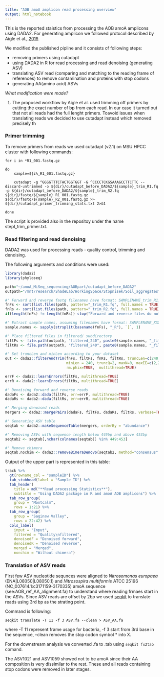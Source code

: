 ```yaml
---
title: "AOB amoA amplicon read processing overview"
output: html_notebook
---
```


This is the reported staistics from processing the AOB amoA amplicons using DADA2. For generating amplicon we followed protocol described by Aigle et al., [2019](https://environmentalmicrobiome.biomedcentral.com/articles/10.1186/s40793-019-0342-6). 

We modified the published pipline and it consists of following steps:

+ removing primers using cutadapt
+ using DADA2 in R for read processing and read denoising (generating ASV)
+ translating ASV read (comparing and matching to the reading frame of references) to remove contamination and proteins with stop codons
+ generating AA(amino acid) ASVs

*What modification were made?*

1. The proposed workflow by Aigle et al. used trimming off primers by cutting the exact number of bp from each read. In our case it turned out that not all reads had the full lenght primers. Toavoid issues when translating reads we decided to use cutadapt instead which removed precisely th

### Primer trimming
To remove primers from reads we used cutadapt (v2.1) on MSU HPCC cluster with following commands:
```{}
for i in *R1_001.fastq.gz

do
	sample=${i%_R1_001.fastq.gz}

	cutadapt -g ^GGGGTTTCTACTGGTGGT -G ^CCCCTCKGSAAAGCCTTCTTC --discard-untrimmed -o ${dir}/cutadapt_before_DADA2/${sample}_trim_R1.fq -p ${dir}/cutadapt_before_DADA2/${sample}_trim_R2.fq ${dir}/fastq/${sample}_R1_001.fastq.gz ${dir}/fastq/${sample}_R2_001.fastq.gz >> ${dir}/cutadapt_primer_trimming_stats.txt 2>&1
	
done
```
The script is provided also in the repositoy under the name stepI_trim_primer.txt.

### Read filtering and read denoising
DADA2 was used for processing reads - quality control, trimming and denoising. 

The following arguments and conditions were used:
```r
library(dada2)
library(phyloseq)

path="~/amoA_MiSeq_sequencing/AOBpart/cutadapt_before_DADA2"
outpath="/mnt/research/ShadeLab/WorkingSpace/Stopnisek/Soil_aggregates"

#' Forward and reverse fastq filenames have format: SAMPLENAME_trim_R1.fq and SAMPLENAME_trim_R2.fq
fnFs <- sort(list.files(path, pattern="_trim_R1.fq", full.names = TRUE)) #pattern can be modify
fnRs <- sort(list.files(path, pattern="_trim_R2.fq", full.names = TRUE)) #pattern can be modify
if(length(fnFs) != length(fnRs)) stop("Forward and reverse files do not mach")

#' Extract sample names, assuming filenames have format: SAMPLENAME_XXX.fastq
sample.names <- sapply(strsplit(basename(fnFs), "_R"), `[`, 1)

#' Place filtered files in filtered/ subdirectory
filtFs <- file.path(outpath, "filtered_240", paste0(sample.names, "_filt_F.fastq.gz"))
filtRs <- file.path(outpath, "filtered_240", paste0(sample.names, "_filt_R.fastq.gz"))

#' Set truncLen and minLen according to your dataset
out <- dada2::filterAndTrim(fnFs, filtFs, fnRs, filtRs, truncLen=c(240,240), 
                            minLen = 240, truncQ=2, maxN=0, maxEE=c(2,2), compress=TRUE, 
                            rm.phix=TRUE,  multithread=TRUE)

errF <- dada2::learnErrors(filtFs, multithread=TRUE)
errR <- dada2::learnErrors(filtRs, multithread=TRUE)

#' Denoising forward and reverse reads
dadaFs <- dada2::dada(filtFs, err=errF, multithread=TRUE)
dadaRs <- dada2::dada(filtRs, err=errR, multithread=TRUE)

#' Merging denoised reads
mergers <- dada2::mergePairs(dadaFs, filtFs, dadaRs, filtRs, verbose=TRUE)

#' Generating ASV table
seqtab <- dada2::makeSequenceTable(mergers, orderBy = "abundance")

#' Removing ASVs with sequence length below 449bp and above 453bp
seqtab2 <- seqtab[,nchar(colnames(seqtab)) %in% 449:453] 

#' Remove chimera
seqtab.nochim <- dada2::removeBimeraDenovo(seqtab2, method="consensus", multithread=TRUE, verbose=TRUE)
```

Output of the upper part is represented in this table:
```r
track %>%
  gt(rowname_col = "sampleID") %>%
  tab_stubhead(label = "Sample ID") %>%
  tab_header(
    title = md("**Read processing Statistics**"),
    subtitle = "Using DADA2 package in R and amoA AOB amplicons") %>%
  tab_row_group(
    group = "Montcalm",
    rows = 1:21) %>%
  tab_row_group(
    group = "Saginaw Valley",
    rows = 22:42) %>%
  cols_label(
    input = "Input",
    filtered = "Quality\nfiltered",
    denoisedF = "Denoised forward",
    denoisedR = "Denoised reverse",
    merged = "Merged",
    nonchim = "Without chimera")
```


### Translation of ASV reads
First few ASV nucleotide sequnces were aligned to *Nitrosomonas europaea* (ENA|L08050|L08050.1) and *Nitrosospira multiformis* ATCC 25196 (NC_007614.1:c3171159-3170335) amoA sequence (see:AOB_ref_AA_alignment.fa) to understand where reading frmaes start in the ASVs. Since ASV reads are offset by 2bp we used [seqkit](https://bioinf.shenwei.me/seqkit/) to translate reads using 3rd bp as the strating point.

Command is following:

`seqkit translate -T 11 -f 3 ASV.fa --clean > ASV_AA.fa`

where -T 11 represent frame usage for bacteria, -f 3 start from 3rd base in the sequence, --clean removes the stop codon symbol * into X.

For the downstream analysis we converted .fa to .tab using `seqkit fx2tab` comand.

The ASV1021 and ASV1059 showed not to be amoA since their AA composition is very dissimilar to the rest. These and all reads containing stop codons were removed in later stages. 

